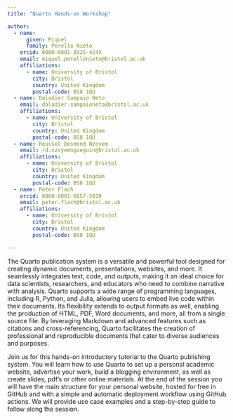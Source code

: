 ```yaml
---
title: "Quarto Hands-on Workshop"

author: 
  - name:
      given: Miquel
      family: Perello Nieto
    orcid: 0000-0001-8925-424X
    email: miquel.perellonieto@bristol.ac.uk
    affiliations:
      - name: University of Bristol
        city: Bristol
        country: United Kingdom
        postal-code: BS8 1QU
  - name: Daladier Sampaio Neto
    email: daladier.sampaioneto@bristol.ac.uk
    affiliations:
      - name: University of Bristol
        city: Bristol
        country: United Kingdom
        postal-code: BS8 1QU
  - name: Roussel Desmond Nzoyem
    email: rd.nzoyemngueguin@bristol.ac.uk
    affiliations:
      - name: University of Bristol
        city: Bristol
        country: United Kingdom
        postal-code: BS8 1QU
  - name: Peter Flach
    orcid: 0000-0001-6857-5810
    email: peter.flach@bristol.ac.uk
    affiliations:
      - name: University of Bristol
        city: Bristol
        country: United Kingdom
        postal-code: BS8 1QU

---
```


The Quarto publication system is a versatile and powerful tool designed for creating dynamic documents, presentations, websites, and more. It seamlessly integrates text, code, and outputs, making it an ideal choice for data scientists, researchers, and educators who need to combine narrative with analysis. Quarto supports a wide range of programming languages, including R, Python, and Julia, allowing users to embed live code within their documents. Its flexibility extends to output formats as well, enabling the production of HTML, PDF, Word documents, and more, all from a single source file. By leveraging Markdown and advanced features such as citations and cross-referencing, Quarto facilitates the creation of professional and reproducible documents that cater to diverse audiences and purposes.

Join us for this hands-on introductory tutorial to the Quarto publishing system. You will learn how to use Quarto to set up a personal academic website, advertise your work, build a blogging environment, as well as create slides, pdf's or other online materials. At the end of the session you will have the main structure for your personal website, hosted for free in GitHub and with a simple and automatic deployment workflow using GitHub actions. We will provide use case examples and a step-by-step guide to follow along the session.